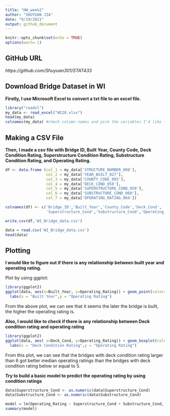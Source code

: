 ```yaml
---
title: "HW_week2"
author: "SHUYUAN JIA"
date: "9/19/2021"
output: github_document
---
```


```r
knitr::opts_chunk$set(echo = TRUE)
options(warn=-1)
```

## GitHub URL

*https://github.com/Shuyuan301/STAT433*

## Download Bridge Dataset in WI

**Firstly, I use Microsoft Excel to convert a txt file to an excel file.**
```r
library("readxl")
my_data <- read_excel("WI20.xlsx")
head(my_data)
colnames(my_data) #check column names and pick the variables I'd like to use
```
## Making a CSV File 

**Then, I made a csv file with Bridge ID, Built Year, County Code, Deck Condition Rating, Superstructure Condition Rating, Substructure Condition Rating, and Operating Rating.**

```r
df <- data.frame (col_1 = my_data['STRUCTURE_NUMBER_008'],
                  col_2 = my_data['YEAR_BUILT_027'],
                  col_3 = my_data['COUNTY_CODE_003'],
                  col_4 = my_data['DECK_COND_058'],
                  col_5 = my_data['SUPERSTRUCTURE_COND_059'],
                  col_6 = my_data['SUBSTRUCTURE_COND_060'],
                  col_7 = my_data['OPERATING_RATING_064'])

colnames(df) <- c('Bridge_ID','Built_Year','County_Code','Deck_Cond',
                  'Superstructure_Cond','Substructure_Cond','Operating_Rating')

write.csv(df,'WI_Bridge_data.csv')

```

```r
data = read.csv('WI_Bridge_data.csv')
head(data)
```

## Plotting

**I would like to figure out if there is any relationship between built year and operating rating.**

Plot by using ggplot:
```r
library(ggplot2)
ggplot(data, aes(x=Built_Year, y=Operating_Rating)) + geom_point(color='orange')+
  labs(x = "Built Year",y = "Operating Rating")
```
From the above plot, we can see that it seems the later the bridge is built, the higher the operating rating is.


**Also, I would like to check if there is any relationship between Deck condition rating and operating rating**
```r
library(ggplot2)
ggplot(data, aes( x=Deck_Cond, y=Operating_Rating)) + geom_boxplot(color='purple')+
  labs(x = "Deck Condition Rating",y = "Operating Rating")
```
From this plot, we can see that the bridges with deck condition rating larger than 6 got better median operating ratings than the bridges with deck condition rating below or equal to 5.

**Try to build a basic model to predict the operating rating by using condition ratings**
```r
data$Superstructure_Cond <- as.numeric(data$Superstructure_Cond)
data$Substructure_Cond <- as.numeric(data$Substructure_Cond)

model = lm(Operating_Rating ~ Superstructure_Cond + Substructure_Cond, data = data)
summary(model)
```

